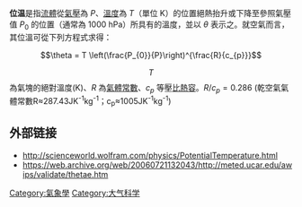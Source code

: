 {{Expand language|1=en|time=2022}}
{{需要專家關注|subject=氣象}}

'''位温'''是指[[流體|流體]]從[[氣壓|氣壓]]為 <math>P</math>、[[溫度|溫度]]為 <math>T</math>（單位 K）的位置絕熱抬升或下降至參照氣壓值 <math>P_{0}</math> 的位置（通常為 1000 hPa）所具有的溫度，並以 <math>\theta</math> 表示之。就空氣而言，其位溫可從下列方程式求得：

:<math>\theta = T \left(\frac{P_{0}}{P}\right)^{\frac{R}{c_{p}}} </math>
:<math>T</math>為氣塊的絕對溫度(K)、<math>R</math> 為[[氣體常數|氣體常數]]、<math>c_{p}</math> 等壓[[比熱容|比熱容]]。<math>R/c_p=0.286</math> (乾空氣氣體常數R≈287.43JK<sup>-1</sup>kg<sup>-1</sup>；c<sub>p</sub>≈1005JK<sup>-1</sup>kg<sup>-1</sup>)

== 外部链接 ==
* http://scienceworld.wolfram.com/physics/PotentialTemperature.html{{Wayback|url=http://scienceworld.wolfram.com/physics/PotentialTemperature.html |date=20181029022345 }}
* https://web.archive.org/web/20060721132043/http://meted.ucar.edu/awips/validate/thetae.htm
{{metro-stub}}

{{氣象學資料與變數}}

[[Category:氣象學|Category:氣象學]]
[[Category:大气科学|Category:大气科学]]